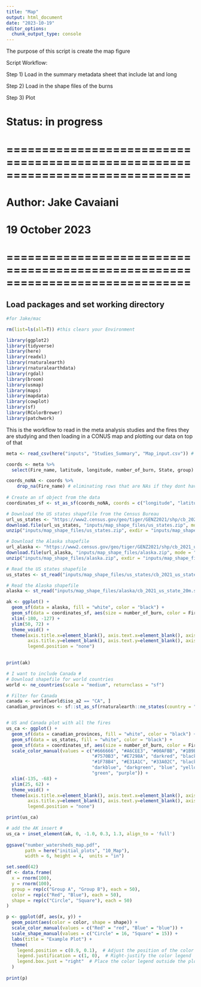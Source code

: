 ```yaml
---
title: "Map"
output: html_document
date: "2023-10-19"
editor_options: 
  chunk_output_type: console
---
```

The purpose of this script is create the map figure 

Script Workflow:

Step 1) Load in the summary metadata sheet that include lat and long

Step 2) Load in the shape files of the burns

Step 3) Plot


# Status: in progress

# ==============================================================================
# Author: Jake Cavaiani 
# 19 October 2023
# ==============================================================================

## Load packages and set working directory
```r
#for Jake/mac

rm(list=ls(all=T)) #this clears your Environment

library(ggplot2)
library(tidyverse)
library(here)
library(readxl)
library(rnaturalearth)
library(rnaturalearthdata)
library(rgdal)
library(broom)
library(usmap)
library(maps)
library(mapdata)
library(cowplot)
library(sf)
library(RColorBrewer)
library(patchwork)
```

This is the workflow to read in the meta analysis studies and the fires they are studying and then loading in a CONUS map and plotting our data on top of that
```r
meta <- read_csv(here("inputs", "Studies_Summary", "Map_input.csv")) # reading in the finalized filtered meta-analysis papers. 

coords <- meta %>% 
  select(Fire_name, latitude, longitude, number_of_burn, State, group) # Picking only the columns I want 

coords_noNA <- coords %>% 
    drop_na(Fire_name) # eliminating rows that are NAs if they dont have an associated fire name with it. 
 
# Create an sf object from the data
coordinates_sf <- st_as_sf(coords_noNA, coords = c("longitude", "latitude"), crs = 4326)

```

```r
# Download the US states shapefile from the Census Bureau
url_us_states <- "https://www2.census.gov/geo/tiger/GENZ2021/shp/cb_2021_us_state_20m.zip"
download.file(url_us_states, "inputs/map_shape_files/us_states.zip", mode = "wb")
unzip("inputs/map_shape_files/us_states.zip", exdir = "inputs/map_shape_files/us_states")

# Download the Alaska shapefile
url_alaska <- "https://www2.census.gov/geo/tiger/GENZ2021/shp/cb_2021_us_state_20m.zip"
download.file(url_alaska, "inputs/map_shape_files/alaska.zip", mode = "wb")
unzip("inputs/map_shape_files/alaska.zip", exdir = "inputs/map_shape_files/alaska")

# Read the US states shapefile
us_states <- st_read("inputs/map_shape_files/us_states/cb_2021_us_state_20m.shp")

# Read the Alaska shapefile
alaska <- st_read("inputs/map_shape_files/alaska/cb_2021_us_state_20m.shp")

ak <- ggplot() +
  geom_sf(data = alaska, fill = "white", color = "black") +
  geom_sf(data = coordinates_sf, aes(size = number_of_burn, color = Fire_name)) +
  xlim(-180, -127) +
  ylim(50, 72) + 
  theme_void() +
  theme(axis.title.x=element_blank(), axis.text.x=element_blank(), axis.ticks.x=element_blank(),
        axis.title.y=element_blank(), axis.text.y=element_blank(), axis.ticks.y=element_blank(),
        legend.position = "none")
  

print(ak)

# I want to include Canada # 
# Download shapefile for world countries
world <- ne_countries(scale = "medium", returnclass = "sf")

# Filter for Canada
canada <- world[world$iso_a2 == "CA", ]
canadian_provinces <- sf::st_as_sf(rnaturalearth::ne_states(country = "Canada", returnclass = "sf"))


# US and Canada plot with all the fires
us_ca <- ggplot() +
  geom_sf(data = canadian_provinces, fill = "white", color = "black") +
  geom_sf(data = us_states, fill = "white", color = "black") +
  geom_sf(data = coordinates_sf, aes(size = number_of_burn, color = Fire_name)) +
  scale_color_manual(values = c("#666666", "#A6CEE3", "#00AFBB", "#1B9E77",
                                "#7570B3", "#E7298A", "darkred", "black", 
                                "#1F78B4", "#E31A1C", "#33A02C", "black",
                                "darkblue", "darkgreen", "blue", "yellow", "red",
                                "green", "purple")) +
  xlim(-135, -68) +
  ylim(25, 62) +
  theme_void() +
  theme(axis.title.x=element_blank(), axis.text.x=element_blank(), axis.ticks.x=element_blank(),
        axis.title.y=element_blank(), axis.text.y=element_blank(), axis.ticks.y=element_blank(),
        legend.position = "none")

print(us_ca)

# add the AK insert #
us_ca + inset_element(ak, 0, -1.0, 0.3, 1.3, align_to = 'full')
  
ggsave("number_watersheds_map.pdf",
       path = here("initial_plots", "10_Map"),
       width = 6, height = 4,  units = "in")

```

```r
set.seed(42)
df <- data.frame(
  x = rnorm(100),
  y = rnorm(100),
  group = rep(c("Group A", "Group B"), each = 50),
  color = rep(c("Red", "Blue"), each = 50),
  shape = rep(c("Circle", "Square"), each = 50)
)

p <- ggplot(df, aes(x, y)) +
  geom_point(aes(color = color, shape = shape)) +
  scale_color_manual(values = c("Red" = "red", "Blue" = "blue")) +
  scale_shape_manual(values = c("Circle" = 16, "Square" = 15)) +
  labs(title = "Example Plot") +
  theme(
    legend.position = c(0.9, 0.1),  # Adjust the position of the color legend
    legend.justification = c(1, 0),  # Right-justify the color legend
    legend.box.just = "right"  # Place the color legend outside the plot area
  )
 
print(p)

```






